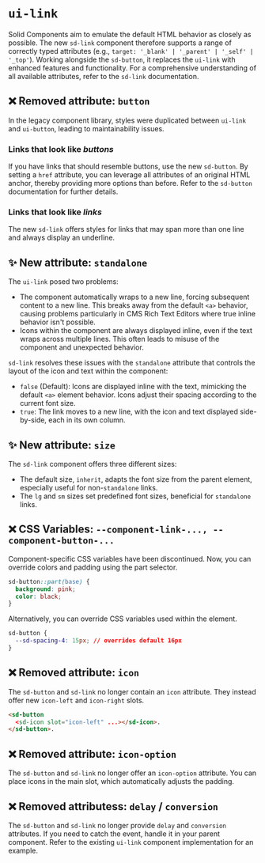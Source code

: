 # `ui-link`

Solid Components aim to emulate the default HTML behavior as closely as possible. The new `sd-link` component therefore supports a range of correctly typed attributes (e.g., `target: '_blank' | '_parent' | '_self' | '_top'`). Working alongside the `sd-button`, it replaces the `ui-link` with enhanced features and functionality. For a comprehensive understanding of all available attributes, refer to the `sd-link` documentation.

## ❌ Removed attribute: `button`

In the legacy component library, styles were duplicated between `ui-link` and `ui-button`, leading to maintainability issues.

### Links that look like _buttons_

If you have links that should resemble buttons, use the new `sd-button`. By setting a `href` attribute, you can leverage all attributes of an original HTML anchor, thereby providing more options than before. Refer to the `sd-button` documentation for further details.

### Links that look like _links_

The new `sd-link` offers styles for links that may span more than one line and always display an underline.

## ✨ New attribute: `standalone`

The `ui-link` posed two problems:

- The component automatically wraps to a new line, forcing subsequent content to a new line. This breaks away from the default `<a>` behavior, causing problems particularly in CMS Rich Text Editors where true inline behavior isn't possible.
- Icons within the component are always displayed inline, even if the text wraps across multiple lines. This often leads to misuse of the component and unexpected behavior.

`sd-link` resolves these issues with the `standalone` attribute that controls the layout of the icon and text within the component:

- `false` (Default): Icons are displayed inline with the text, mimicking the default `<a>` element behavior. Icons adjust their spacing according to the current font size.
- `true`: The link moves to a new line, with the icon and text displayed side-by-side, each in its own column.

## ✨ New attribute: `size`

The `sd-link` component offers three different sizes:

- The default size, `inherit`, adapts the font size from the parent element, especially useful for non-`standalone` links.
- The `lg` and `sm` sizes set predefined font sizes, beneficial for `standalone` links.

## ❌ CSS Variables: `--component-link-..., --component-button-...`

Component-specific CSS variables have been discontinued. Now, you can override colors and padding using the part selector.

```css
sd-button::part(base) {
  background: pink;
  color: black;
}
```

Alternatively, you can override CSS variables used within the element.

```css
sd-button {
  --sd-spacing-4: 15px; // overrides default 16px
}
```

## ❌ Removed attribute: `icon`

The `sd-button` and `sd-link` no longer contain an `icon` attribute. They instead offer new `icon-left` and `icon-right` slots.

```html
<sd-button
  <sd-icon slot="icon-left" ...></sd-icon>.
</sd-button>.
```

## ❌ Removed attribute: `icon-option`

The `sd-button` and `sd-link` no longer offer an `icon-option` attribute. You can place icons in the main slot, which automatically adjusts the padding.

## ❌ Removed attributess: `delay` / `conversion`

The `sd-button` and `sd-link` no longer provide `delay` and `conversion` attributes. If you need to catch the event, handle it in your parent component. Refer to the existing `ui-link` component implementation for an example.
